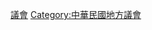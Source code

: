 {{catmore}}
{{commons category|Tainan City Council}}

[[Category:臺南市政治|議會]]
[[Category:中華民國地方議會|Category:中華民國地方議會]]